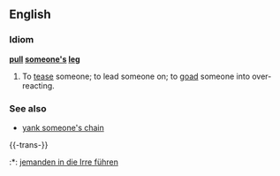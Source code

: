 ==English==

===Idiom===
'''[[pull]] [[someone's]] [[leg]]'''
# To [[tease]] someone; to lead someone on; to [[goad]] someone into over-reacting.

===See also===
*[[yank someone's chain]]

{{-trans-}}
:*{{de}}: [[jemanden in die Irre führen]]